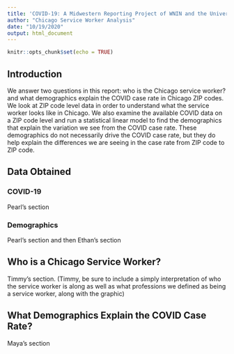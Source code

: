 ```yaml
---
title: 'COVID-19: A Midwestern Reporting Project of WNIN and the University of Evansville'
author: "Chicago Service Worker Analysis"
date: "10/19/2020"
output: html_document
---
```


```r
knitr::opts_chunk$set(echo = TRUE)
```

## Introduction

We answer two questions in this report: who is the Chicago service worker? and what demographics explain the COVID case rate in Chicago ZIP codes. We look at ZIP code level data in order to understand what the service worker looks like in Chicago. We also examine the available COVID data on a ZIP code level and run a statistical linear model to find the demographics that explain the variation we see from the COVID case rate. These demographics do not necessarily drive the COVID case rate, but they do help explain the differences we are seeing in the case rate from ZIP code to ZIP code. 

## Data Obtained

### COVID-19

Pearl's section

### Demographics

Pearl's section and then Ethan's section

## Who is a Chicago Service Worker?

Timmy's section. (Timmy, be sure to include a simply interpretation of who the service worker is along as well as what professions we defined as being a service worker, along with the graphic)

## What Demographics Explain the COVID Case Rate?

Maya's section